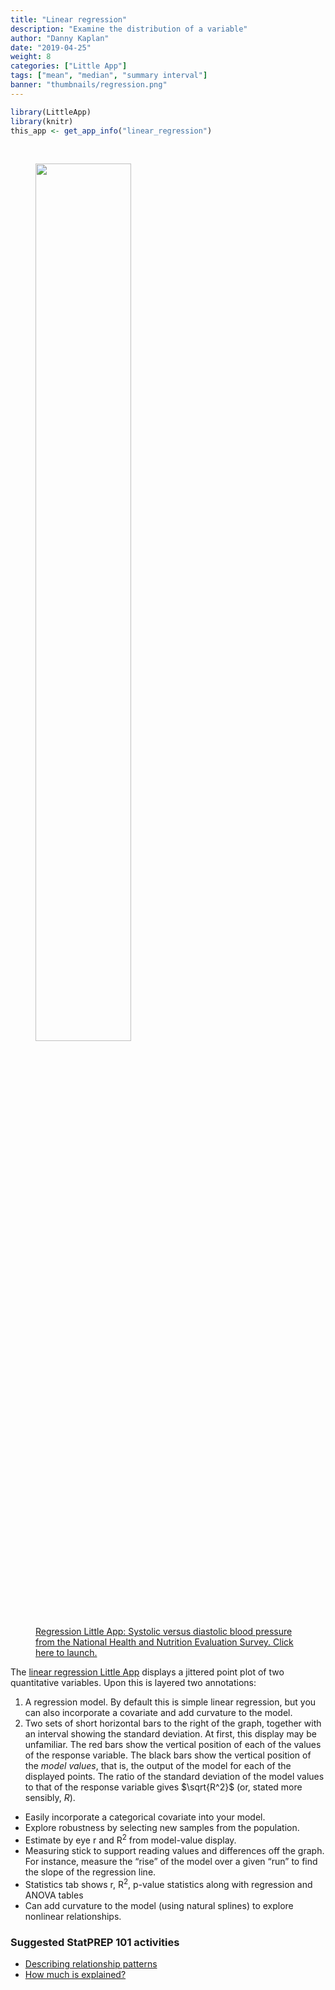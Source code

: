 ```yaml
---
title: "Linear regression"
description: "Examine the distribution of a variable"
author: "Danny Kaplan"
date: "2019-04-25"
weight: 8
categories: ["Little App"]
tags: ["mean", "median", "summary interval"]
banner: "thumbnails/regression.png"
---
```


```r
library(LittleApp)
library(knitr)
this_app <- get_app_info("linear_regression")
```

<a href="`r this_app$url`">  
<figure>
<img src="/thumbnails/regression.png" class="thumbnail" width = "60%">
<figcaption>Regression Little App: Systolic versus diastolic blood pressure from the National Health and Nutrition Evaluation Survey. Click here to launch.</figcaption>
</figure>
<a>

The [linear regression Little App](`r this_app$url`) displays a jittered point plot of two quantitative variables. Upon this is layered two annotations:

1. A regression model. By default this is simple linear regression, but you can also incorporate a covariate and add curvature to the model.
2. Two sets of short horizontal bars to the right of the graph, together with an interval showing the standard deviation. At first, this display may be unfamiliar. The red bars show the vertical position of each of the values of the response variable. The black bars show the vertical position of the *model values*, that is, the output of the model for each of the displayed points. The ratio of the standard deviation of the model values to that of the response variable gives $\sqrt{R^2}$ (or, stated more sensibly, $R$).

- Easily incorporate a categorical covariate into your model.
- Explore robustness by selecting new samples from the population.
- Estimate by eye r and R^2^ from model-value display.
- Measuring stick to support reading values and differences off the graph. For instance, measure the "rise" of the model over a given "run" to find the slope of the regression line.
- Statistics tab shows r, R^2^, p-value statistics along with regression and ANOVA tables
- Can add curvature to the model (using natural splines) to explore nonlinear relationships.


### Suggested StatPREP 101 activities

- [Describing relationship patterns](https://statprep-activities.netlify.com/lessons/relationship-patterns/)
- [How much is explained?](https://statprep-activities.netlify.com/lessons/how-much-is-explained/)

